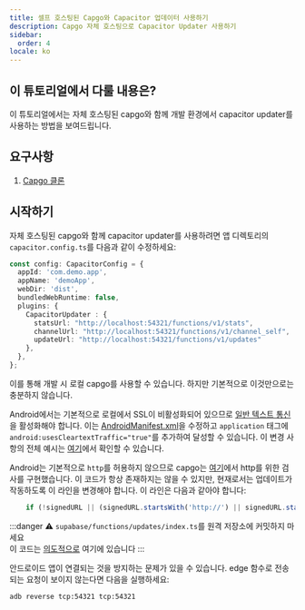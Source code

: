 ```yaml
---
title: 셀프 호스팅된 Capgo와 Capacitor 업데이터 사용하기
description: Capgo 자체 호스팅으로 Capacitor Updater 사용하기
sidebar:
  order: 4
locale: ko
---
```


## 이 튜토리얼에서 다룰 내용은?

이 튜토리얼에서는 자체 호스팅된 capgo와 함께 개발 환경에서 capacitor updater를 사용하는 방법을 보여드립니다.

## 요구사항

 1. [Capgo 클론](https://github.com/Cap-go/capgo)

## 시작하기

자체 호스팅된 capgo와 함께 capacitor updater를 사용하려면 앱 디렉토리의 `capacitor.config.ts`를 다음과 같이 수정하세요:

```ts
const config: CapacitorConfig = {
  appId: 'com.demo.app',
  appName: 'demoApp',
  webDir: 'dist',
  bundledWebRuntime: false,
  plugins: {
    CapacitorUpdater : {
      statsUrl: "http://localhost:54321/functions/v1/stats",
      channelUrl: "http://localhost:54321/functions/v1/channel_self",
      updateUrl: "http://localhost:54321/functions/v1/updates"
    },
  },
};
```

이를 통해 개발 시 로컬 capgo를 사용할 수 있습니다. 하지만 기본적으로 이것만으로는 충분하지 않습니다.

Android에서는 기본적으로 로컬에서 SSL이 비활성화되어 있으므로 [일반 텍스트 통신](https://developer.android.com/topic/security/risks/cleartext)을 활성화해야 합니다.
이는 [AndroidManifest.xml](https://github.com/Cap-go/capacitor-updater/blob/main/android/src/main/AndroidManifest.xml)을 수정하고 `application` 태그에 `android:usesCleartextTraffic="true"`를 추가하여 달성할 수 있습니다.
이 변경 사항의 전체 예시는 [여기](https://gist.github.com/WcaleNieWolny/061a015acdebe35eaf3afd7030797701)에서 확인할 수 있습니다.

Android는 기본적으로 `http`를 허용하지 않으므로 capgo는 [여기](https://github.com/Cap-go/capgo/blob/4cce6c0707d745faa2afbab643e636bad927c602/supabase/functions/updates/index.ts#L396)에서 http를 위한 검사를 구현했습니다.
이 코드가 항상 존재하지는 않을 수 있지만, 현재로서는 업데이트가 작동하도록 이 라인을 변경해야 합니다.
이 라인은 다음과 같아야 합니다:
```ts
    if (!signedURL || (signedURL.startsWith('http://') || signedURL.startsWith('https://'))) {
```

:::danger
⚠️ `supabase/functions/updates/index.ts`를 원격 저장소에 커밋하지 마세요\
이 코드는 [의도적으로](https://github.com/Cap-go/capacitor-updater/issues/37#issuecomment-1684916354) 여기에 있습니다
:::

안드로이드 앱이 연결되는 것을 방지하는 문제가 있을 수 있습니다. edge 함수로 전송되는 요청이 보이지 않는다면 다음을 실행하세요:
```bash
adb reverse tcp:54321 tcp:54321
```
